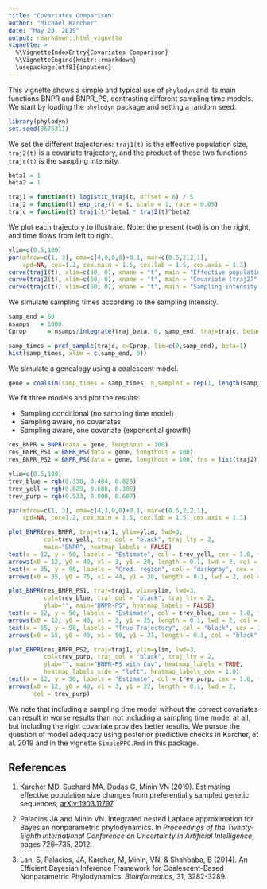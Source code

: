 ```yaml
---
title: "Covariates Comparison"
author: "Michael Karcher"
date: "May 20, 2019"
output: rmarkdown::html_vignette
vignette: >
  %\VignetteIndexEntry{Covariates Comparison}
  %\VignetteEngine{knitr::rmarkdown}
  \usepackage[utf8]{inputenc}
---
```


This vignette shows a simple and typical use of `phylodyn` 
and its main functions BNPR and BNPR_PS, 
contrasting different sampling time models.
We start by loading the `phylodyn` package and setting a random seed.

```r
library(phylodyn)
set.seed(8675311)
```

We set the different trajectories:
`traj1(t)` is the effective population size,
`traj2(t)` is a covariate trajectory,
and the product of those two functions `trajc(t)` is the sampling intensity.

```r
beta1 = 1
beta2 = 1

traj1 = function(t) logistic_traj(t, offset = 6) / 5
traj2 = function(t) exp_traj(t = t, scale = 1, rate = 0.05)
trajc = function(t) traj1(t)^beta1 * traj2(t)^beta2
```

We plot each trajectory to illustrate. 
Note: the present (`t=0`) is on the right, and time flows from left to right.

```r
ylim=c(0.5,100)
par(mfrow=c(1, 3), oma=c(4,0,0,0)+0.1, mar=c(0.5,2,2,1), 
    xpd=NA, cex=1.2, cex.main = 1.5, cex.lab = 1.5, cex.axis = 1.3)
curve(traj1(t), xlim=c(60, 0), xname = "t", main = "Effective population size (traj1)", ylab = "")
curve(traj2(t), xlim=c(60, 0), xname = "t", main = "Covariate (traj2)", ylab = "")
curve(trajc(t), xlim=c(60, 0), xname = "t", main = "Sampling intensity (trajc)", ylab = "")
```

We simulate sampling times according to the sampling intensity.

```r
samp_end = 60
nsamps   = 1000
Cprop      = nsamps/integrate(traj_beta, 0, samp_end, traj=trajc, beta=1)$value

samp_times = pref_sample(trajc, c=Cprop, lim=c(0,samp_end), beta=1)
hist(samp_times, xlim = c(samp_end, 0))
```

We simulate a genealogy using a coalescent model.

```r
gene = coalsim(samp_times = samp_times, n_sampled = rep(1, length(samp_times)), traj = traj1)
```

We fit three models and plot the results:

* Sampling conditional (no sampling time model)
* Sampling aware, no covariates
* Sampling aware, one covariate (exponential growth)

```r
res_BNPR = BNPR(data = gene, lengthout = 100)
res_BNPR_PS1 = BNPR_PS(data = gene, lengthout = 100)
res_BNPR_PS2 = BNPR_PS(data = gene, lengthout = 100, fns = list(traj2))

ylim=c(0.5,100)
trev_blue = rgb(0.330, 0.484, 0.828)
trev_yell = rgb(0.829, 0.680, 0.306)
trev_purp = rgb(0.533, 0.000, 0.607)

par(mfrow=c(1, 3), oma=c(4,3,0,0)+0.1, mar=c(0.5,2,2,1), 
    xpd=NA, cex=1.2, cex.main = 1.5, cex.lab = 1.5, cex.axis = 1.3)

plot_BNPR(res_BNPR, traj=traj1, ylim=ylim, lwd=3, 
          col=trev_yell, traj_col = "black", traj_lty = 2, 
          main="BNPR", heatmap_labels = FALSE)
text(x = 12, y = 50, labels = "Estimate", col = trev_yell, cex = 1.0, font = 2)
arrows(x0 = 12, y0 = 40, x1 = 3, y1 = 20, length = 0.1, lwd = 2, col = trev_yell)
text(x = 35, y = 90, labels = "Cred. region", col = "darkgray", cex = 1.0, font = 2)
arrows(x0 = 35, y0 = 75, x1 = 44, y1 = 30, length = 0.1, lwd = 2, col = "darkgray")

plot_BNPR(res_BNPR_PS1, traj=traj1, ylim=ylim, lwd=3, 
          col=trev_blue, traj_col = "black", traj_lty = 2, 
          ylab="", main="BNPR-PS", heatmap_labels = FALSE)
text(x = 12, y = 50, labels = "Estimate", col = trev_blue, cex = 1.0, font = 2)
arrows(x0 = 12, y0 = 40, x1 = 3, y1 = 25, length = 0.1, lwd = 2, col = trev_blue)
text(x = 55, y = 50, labels = "True Trajectory", col = "black", cex = 1.0)
arrows(x0 = 55, y0 = 40, x1 = 59, y1 = 21, length = 0.1, col = "black", lty = 1, lwd=2)

plot_BNPR(res_BNPR_PS2, traj=traj1, ylim=ylim, lwd=3, 
          col=trev_purp, traj_col = "black", traj_lty = 2, 
          ylab="", main="BNPR-PS with Cov", heatmap_labels = TRUE, 
          heatmap_labels_side = "left", heatmap_labels_cex = 1.0)
text(x = 12, y = 50, labels = "Estimate", col = trev_purp, cex = 1.0, font = 2)
arrows(x0 = 12, y0 = 40, x1 = 3, y1 = 22, length = 0.1, lwd = 2,
       col = trev_purp)
```

We note that including a sampling time model without the correct covariates
can result in worse results than not including a sampling time model at all,
but including the right covariate provides better results.
We pursue the question of model adequacy using posterior predictive checks
in Karcher, et al. 2019 and in the vignette `SimplePPC.Rmd` in this package.

## References

1. Karcher MD, Suchard MA, Dudas G, Minin VN (2019). Estimating effective population size changes from preferentially sampled genetic sequences, [arXiv:1903.11797](https://arxiv.org/abs/1903.11797).

2. Palacios JA and Minin VN.
Integrated nested Laplace approximation for Bayesian nonparametric phylodynamics.
In *Proceedings of the Twenty-Eighth International Conference on Uncertainty in Artificial Intelligence*, pages 726–735, 2012.

3. Lan, S, Palacios, JA, Karcher, M, Minin, VN, & Shahbaba, B (2014).
An Efficient Bayesian Inference Framework for Coalescent-Based Nonparametric Phylodynamics.
 *Bioinformatics*, 31, 3282-3289.
